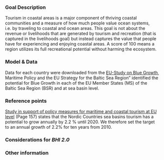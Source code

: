 ### Goal Description

Tourism in coastal areas is a major component of thriving coastal communities and a measure of how much people value ocean systems, i.e. by traveling to coastal and ocean areas. This goal is not about the revenue or livelihoods that are generated by tourism and recreation (that is captured in the livelihoods goal) but instead captures the value that people have for experiencing and enjoying coastal areas. A score of 100 means a region utilizes its full recreational potential without harming the ecosystem. <!---**In the BHI, ....**--->


### Model & Data

Data for each country were downloaded from the [EU-Study on Blue Growth](https://webgate.ec.europa.eu/maritimeforum/node/3550), Maritime Policy and the EU Strategy for the Baltic Sea Region” identified the potential for Blue Growth in each of the EU Member States (MS) of the Baltic Sea Region (BSR) and at sea basin level.

<!---
The tourism model incorporates the nights of stay in accommodations and compare that to the reference point. 

We used Eurostat dataset on [nights spent at tourist accommodation establishments](http://appsso.eurostat.ec.europa.eu/nui/show.do?dataset=tour_occ_nin2&lang=en) by all NUTS regions. [tour_occ_nin2] 
--->

### Reference points

[Study in support of policy measures for maritime and coastal tourism at EU level](https://ec.europa.eu/maritimeaffairs/sites/maritimeaffairs/files/docs/body/study-maritime-and-coastal-tourism_en.pdf) (Page 157) states that the Nordic Countries sea basins tourism has a potential to grow annually by 2.2 % until 2020. We therefore set the target to an annual growth of 2.2% for ten years from 2010. 


### Considerations for *BHI 2.0*

<!---MISSING data for region 19, 22, 30, 33 --->

### Other information

